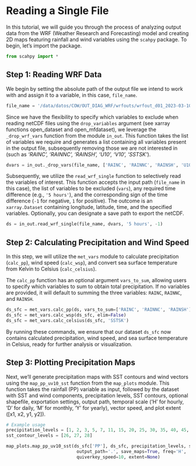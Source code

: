 # Reading a Single File {.unnumbered}

In this tutorial, we will guide you through the process of analyzing output data from the WRF (Weather Research and Forecasting) model and creating 2D maps featuring rainfall and wind variables using the `scahpy` package. To begin, let's import the package.

``` python
from scahpy import *
```

## Step 1: Reading WRF Data

We begin by setting the absolute path of the output file we intend to work with and assign it to a variable, in this case, `file_name`.

``` python
file_name = '/data/datos/COW/OUT_DIAG_WRF/wrfouts/wrfout_d01_2023-03-10_03:00:00'
```

Since we have the flexibility to specify which variables to exclude when reading netCDF files using the `drop_variables` argument (see xarray functions open_dataset and open_mfdataset), we leverage the `_drop_wrf_vars` function from the module `in_out`. This function takes the list of variables we require and generates a list containing all variables present in the output file, subsequently removing those we are not interested in (such as *'RAINC', 'RAINNC', 'RAINSH', 'U10', 'V10', 'SSTSK'*).

``` python
dvars = in_out._drop_vars(file_name, ['RAINC', 'RAINNC', 'RAINSH', 'U10', 'V10', 'SSTSK'], model='wrf')
```

Subsequently, we utilize the `read_wrf_single` function to selectively read the variables of interest. This function accepts the input path (`file_name` in this case), the list of variables to be excluded (`vars`), any required time difference (e.g., `'5 hours'`), and the corresponding sign of the time difference (`-1` for negative, `1` for positive). The outcome is an `xarray.Dataset` containing longitude, latitude, time, and the specified variables. Optionally, you can designate a save path to export the netCDF.

``` python
ds = in_out.read_wrf_single(file_name, dvars, '5 hours', -1)
```

## Step 2: Calculating Precipitation and Wind Speed

In this step, we will utilize the `met_vars` module to calculate precipitation (`calc_pp`), wind speed (`calc_wsp`), and convert sea surface temperature from Kelvin to Celsius (`calc_celsius`).

The `calc_pp` function has an optional argument `vars_to_sum`, allowing users to specify which variables to sum to obtain total precipitation. If no variables are provided, it will default to summing the three variables: `RAINC`, `RAINNC`, and `RAINSH`.

``` python
ds_sfc = met_vars.calc_pp(ds, vars_to_sum=['RAINC', 'RAINNC', 'RAINSH'], elim=True)
ds_sfc = met_vars.calc_wsp(ds_sfc, elim=False)
ds_sfc = met_vars.calc_celsius(ds_sfc, 'SSTSK')
```

By running these commands, we ensure that our dataset `ds_sfc` now contains calculated precipitation, wind speed, and sea surface temperature in Celsius, ready for further analysis or visualization.

## Step 3: Plotting Precipitation Maps

Next, we'll generate precipitation maps with SST contours and wind vectors using the `map_pp_uv10_sst` function from the `map_plots` module. This function takes the rainfall (PP) variable as input, followed by the dataset with SST and wind components, precipitation levels, SST contours, optional shapefile, exportation settings, output path, temporal scale ('H' for hourly, 'D' for daily, 'M' for monthly, 'Y' for yearly), vector speed, and plot extent (\[x1, x2, y1, y2\]).

``` python
# Example usage
precipitation_levels = [1, 2, 3, 5, 7, 11, 15, 20, 25, 30, 35, 40, 45, 50, 55, 60]
sst_contour_levels = [26, 27, 28]

map_plots.map_pp_uv10_sst(ds_sfc['PP'], ds_sfc, precipitation_levels, sst_contour_levels, shapefile=None, 
                           output_path='.', save_maps=True, freq='H',
                           quiverkey_speed=10, extent=None)
```